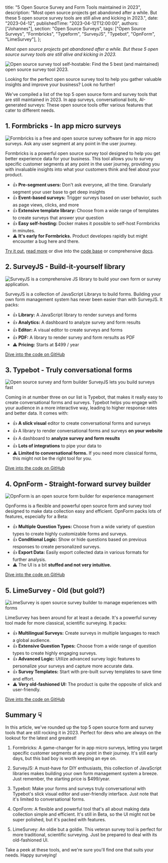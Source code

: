 
  title: "5 Open Source Survey and Form Tools maintained in 2023",
  description:
    "Most open source projects get abandoned after a while. But these 5 open source survey tools are still alive and kicking in 2023.",
  date: "2023-04-12",
  publishedTime: "2023-04-12T12:00:00",
  authors: ["Johannes"],
  section: "Open Source Surveys",
  tags: ["Open Source Surveys", "Formbricks", "Typeform", "SurveyJS", "Typebot", "OpnForm", "LimeSurvey"],
};

<AuthorBox name="Johannes" title="Co-Founder" date="April 7th, 2023" duration="4" />

_Most open source projects get abandoned after a while. But these 5 open source survey tools are still alive and kicking in 2023._

<Image
  src={HeaderImage}
  alt="Open source survey tool self-hostable: Find the 5 best (and maintained) open source survey tool 2023."
  className="rounded-lg w-full"
/>

Looking for the perfect open source survey tool to help you gather valuable insights and improve your business? Look no further!

We've compiled a list of the top 5 open source form and survey tools that are still maintained in 2023. In app surveys, conversational bots, AI-generated surveys: These open source tools offer various features that cater to different needs.

## 1. Formbricks - In app micro surveys

<Image
  src={Formbricks}
  alt="Formbricks is a free and open source survey software for in app micro surveys. Ask any user segment at any point in the user journey."
  className="rounded-lg w-full"
/>

Formbricks is a powerful open source survey tool designed to help you get better experience data for your business. This tool allows you to survey specific customer segments at any point in the user journey, providing you with invaluable insights into what your customers think and feel about your product.

- 👍 **Pre-segment users:** Don't ask everyone, all the time. Granularly segment your user base to get deep insights
- 👍 **Event-based surveys:** Trigger surveys based on user behavior, such as page views, clicks, and more
- 👍 **Extensive template library:** Choose from a wide range of templates to create surveys that answer your question
- 👍 **Easy self-hosting:** Docker makes it possible to self-host Formbricks in minutes.
- ⚠️ **It's early for Formbricks.** Product developes rapidly but might encounter a bug here and there.

[Try it out](https://app.formbricks.com), [read more](https://formbricks.com) or dive into the [code base](https://formbricks.com/github) or comprehensive [docs](https://formbricks.com/docs).

## 2. SurveyJS - Build-it-yourself library

<Image
  src={SurveyJS}
  alt="SurveyJS is a comprehensive JS library to build your own form or survey application."
  className="rounded-lg w-full"
/>

SurveyJS is a collection of JavaScript Librarys to build forms. Building your own form management system has never been easier than with SurveyJS. It packs:

- 👍 **Library:** A JavaScript library to render surveys and forms
- 👍 **Analytics:** A dashboard to analyze survey and form results
- 👍 **Editor:** A visual editor to create surveys and forms
- 👍 **PDF:** A library to render survey and form rersults as PDF
- ⚠️ **Pricing:** Starts at $499 / year

[Dive into the code on GitHub](https://github.com/surveyjs)

## 3. Typebot - Truly conversational forms

<Image
  src={Typebot}
  alt="Open source survey and form builder SurveyJS lets you build surveys fast"
  className="rounded-lg w-full"
/>

Coming in at number three on our list is Typebot, that makes it really easy to create conversational forms and surveys. Typebot helps you engage with your audience in a more interactive way, leading to higher response rates and better data. It comes with:

- 👍 **A slick visual** editor to create conversational forms and surveys
- 👍 A library to render conversational forms and surveys **on your website**
- 👍 A dashboard to **analyze survey and form results**
- 👍 **Lots of integrations** to pipe your data to
- ⚠️ **Limited to conversational forms.** If you need more classical forms, this might not be the right tool for you.

[Dive into the code on GitHub](https://github.com/baptisteArno/typebot.io)

## 4. OpnForm - Straight-forward survey builder

<Image
  src={OpnForm}
  alt="OpnForm is an open source form builder for experience management"
  className="rounded-lg w-full"
/>

OpnForms is a flexible and powerful open source form and survey tool designed to make data collection easy and efficient. OpnForm packs lots of features, especially for a Beta:

- 👍 **Multiple Question Types:** Choose from a wide variety of question types to create highly customizable forms and surveys.
- 👍 **Conditional Logic:** Show or hide questions based on previous responses to create personalized surveys.
- 👍 **Export Data:** Easily export collected data in various formats for further analysis.
- ⚠️ The UI is a bit **stuffed and not very intuitive.**

[Dive into the code on GitHub](https://github.com/JhumanJ/OpnForm)

## 5. LimeSurvey - Old (but gold?)

<Image
  src={LimeSurvey}
  alt="LimeSurvey is open source survey builder to manage experiences with forms"
  className="rounded-lg w-full"
/>

LimeSurvey has been around for at least a decade. It's a powerful survey tool made for more classical, scientific surveying. It packs:

- 👍 **Multilingual Surveys:** Create surveys in multiple languages to reach a global audience.
- 👍 **Extensive Question Types:** Choose from a wide range of question types to create highly engaging surveys.
- 👍 **Advanced Logic:** Utilize advanced survey logic features to personalize your surveys and capture more accurate data.
- 👍 **Survey Templates:** Start with pre-built survey templates to save time and effort.
- ⚠️ **Very old-fashioned UI:** The product is quite the opposite of slick and user-friendly.

[Dive into the code on GitHub](https://github.com/LimeSurvey/LimeSurvey)

## Summary ☟

In this article, we've rounded up the top 5 open source form and survey tools that are still rocking it in 2023. Perfect for devs who are always on the lookout for the latest and greatest!

1. Formbricks: A game-changer for in app micro surveys, letting you target specific customer segments at any point in their journey. It's still early days, but this bad boy is worth keeping an eye on.

2. SurveyJS: A must-have for DIY enthusiasts, this collection of JavaScript libraries makes building your own form management system a breeze. Just remember, the starting price is $499/year.

3. Typebot: Make your forms and surveys truly conversational with Typebot's slick visual editor and user-friendly interface. Just note that it's limited to conversational forms.

4. OpnForm: A flexible and powerful tool that's all about making data collection simple and efficient. It's still in Beta, so the UI might not be super polished, but it's packed with features.

5. LimeSurvey: An oldie but a goldie. This veteran survey tool is perfect for more traditional, scientific surveying. Just be prepared to deal with its old-fashioned UI.

Take a peek at these tools, and we're sure you'll find one that suits your needs. Happy surveying!

